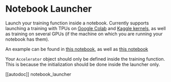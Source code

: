 <!--Copyright 2021 The HuggingFace Team. All rights reserved.

Licensed under the Apache License, Version 2.0 (the "License"); you may not use this file except in compliance with
the License. You may obtain a copy of the License at

http://www.apache.org/licenses/LICENSE-2.0

Unless required by applicable law or agreed to in writing, software distributed under the License is distributed on
an "AS IS" BASIS, WITHOUT WARRANTIES OR CONDITIONS OF ANY KIND, either express or implied. See the License for the
specific language governing permissions and limitations under the License.
-->

# Notebook Launcher

Launch your training function inside a notebook. Currently supports launching a training with TPUs on [Google
Colab](https://colab.research.google.com/) and [Kaggle kernels](https://www.kaggle.com/code), as well as training on
several GPUs (if the machine on which you are running your notebook has them).

An example can be found in [this notebook](https://github.com/huggingface/notebooks/blob/master/examples/accelerate/simple_nlp_example.ipynb),
as well as [this notebook](https://github.com/huggingface/accelerate/blob/master/main/examples/from_notebook.ipynb)

<Tip warning={true}>

Your `Accelerator` object should only be defined inside the training function. This is because the
initialization should be done inside the launcher only.

</Tip>

[[autodoc]] notebook_launcher
